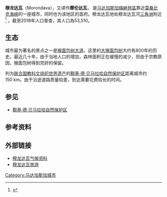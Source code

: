 {{Infobox settlement
|official_name          =穆龙达瓦
|native_name            =Morondava
|nickname               = 
|settlement_type        =城市
|motto                  =
|image_skyline          = Morondava.jpg
|imagesize              = 
|image_caption          = 
|image_flag             = 
|flag_size              =
|image_seal             = 
|seal_size              =
|image_map              =
|mapsize                = 
|map_caption            =
|pushpin_map            =Madagascar
|pushpin_label_position =
|pushpin_mapsize=
|pushpin_map_caption    =
|coordinates_region     = MG
|subdivision_type       = 国家
|subdivision_name       ={{flag|Madagascar}}
|subdivision_type1      = 地区
|subdivision_name1      =[[梅纳贝|梅纳贝]]
|subdivision_type2      =
|subdivision_name2      =
|government_type        =
|leader_title           =
|leader_name            =
|established_title      =  
|established_date       = 
|area_magnitude         = 
|unit_pref              = Metric
|area_footnotes         =
|area_total_km2         =
|area_land_km2          =
|population_as_of       =2018
|population_footnotes   =
|population_total       =53,510
|population_density_km2 =
|timezone               =
|utc_offset             = 
|latd=20|latm=17|lats=5|latNS=S
|longd=44|longm=19|longs=3|longEW=E
|elevation_footnotes    = 
|elevation_m            = 8
|elevation_ft           = 
|postal_code_type       =  
|postal_code            =
|area_code              =
|website                = 
|footnotes              = 
}}

'''穆龙达瓦'''（Morondava），又译作'''摩伦达瓦'''， 是[[马达加斯加|马达加斯加]][[梅納貝區|梅納貝區]]靠近[[莫桑比克海峡|莫桑比克海峡]]的一座城市，同时也为该地区的首府。穆龙达瓦地处穆龙达瓦河[[三角洲|三角洲]]附近<ref>{{cite web|title=穆龙达瓦简介|url=http://travel.mipang.com/bible/54453|publisher=米胖|accessdate=2011-05-21}}</ref> 。截至2018年人口普查，其人口為53,510。

==生态==
城市最为著名的景点之一是[[猴面包树大道|猴面包树大道]]。这里的[[大猴面包树|大猴面包树]]大约有800年的历史。最近几十年，由于当地人口的增加，森林面积正在缓慢的减少，但由于宗教原因，猴面包树得到完好的保留。

列为[[联合国教科文组织|联合国教科文组织]][[世界遗产|世界遗产]]的[[黥基·德·贝马拉哈自然保护区|黥基·德·贝马拉哈自然保护区]]距离城市约150 km。由于沿途道路质量较差，到达需要花费较长的时间。

{{Weather box
|location = 穆龙达瓦
|single line = Yes
|metric first = Yes
|temperature colour = 
|Jan high C = 31.9
|Feb high C = 31.8
|Mar high C = 32.2
|Apr high C = 31.8
|May high C = 30.4
|Jun high C = 29.0
|Jul high C = 28.7
|Aug high C = 29.1
|Sep high C = 29.7
|Oct high C = 30.7
|Nov high C = 31.6
|Dec high C = 31.9
|year high C = 30.7
|Jan mean C = 27.4
|Feb mean C = 27.2
|Mar mean C = 27.1
|Apr mean C = 25.8
|May mean C = 23.2
|Jun mean C = 21.2
|Jul mean C = 21.0
|Aug mean C = 21.9
|Sep mean C = 23.5
|Oct mean C = 25.3
|Nov mean C = 26.6
|Dec mean C = 27.3
|year mean C = 24.8
|Jan low C = 23.4
|Feb low C = 23.2
|Mar low C = 22.6
|Apr low C = 20.5
|May low C = 17.0
|Jun low C = 14.5
|Jul low C = 14.3
|Aug low C = 15.3
|Sep low C = 17.6
|Oct low C = 20.1
|Nov low C = 21.6
|Dec low C = 22.9
|year low C = 19.4
|rain colour = green
|Jan rain mm = 241.6
|Feb rain mm = 200.0
|Mar rain mm = 89.5
|Apr rain mm = 14.8
|May rain mm = 11.4
|Jun rain mm = 2.4
|Jul rain mm = 2.3
|Aug rain mm = 2.2
|Sep rain mm = 3.6
|Oct rain mm = 11.9
|Nov rain mm = 20.6
|Dec rain mm = 163.3
|year rain mm = 763.6
|unit precipitation days = 1.0 mm
|Jan precipitation days = 11
|Feb precipitation days = 10
|Mar precipitation days = 6
|Apr precipitation days = 1
|May precipitation days = 1
|Jun precipitation days = 1
|Jul precipitation days = 1
|Aug precipitation days = 1
|Sep precipitation days = 1
|Oct precipitation days = 1
|Nov precipitation days = 2
|Dec precipitation days = 8
|year precipitation days = 44
|Jan sun = 269.3
|Feb sun = 241.6
|Mar sun = 287.8
|Apr sun = 290.0
|May sun = 302.5
|Jun sun = 289.4
|Jul sun = 297.6
|Aug sun = 310.0
|Sep sun = 298.1
|Oct sun = 322.1
|Nov sun = 313.2
|Dec sun = 283.4
|year sun = 3505.0
|source 1 = NOAA<ref name= NOAA>{{cite web
| url = ftp://ftp.atdd.noaa.gov/pub/GCOS/WMO-Normals/TABLES/REG__I/MG/67117.TXT
| title = Morondava Climate Normals 1961–1990
| publisher = [[National_Oceanic_and_Atmospheric_Administration|National Oceanic and Atmospheric Administration]]
| accessdate = October 19, 2015}}</ref>
|date=October 2015
}}
</div>

==参见==
*[[黥基·德·贝马拉哈自然保护区|黥基·德·贝马拉哈自然保护区]]

==参考资料==
{{reflist}}

==外部链接==
{{Commons category|Morondava}}
*[http://www.hko.gov.hk/wxinfo/climat/world/chi/africa/ken_madg/morondava_c.htm 穆龙达瓦气候资料]
* [http://www.zfunion.com/article-56-1.html 穆龙达瓦旅游]


{{Authority control}}
[[Category:马达加斯加城市|Category:马达加斯加城市]]

{{coord|20|17|5|S|44|19|3|E|region:MG_type:city|display=title}}